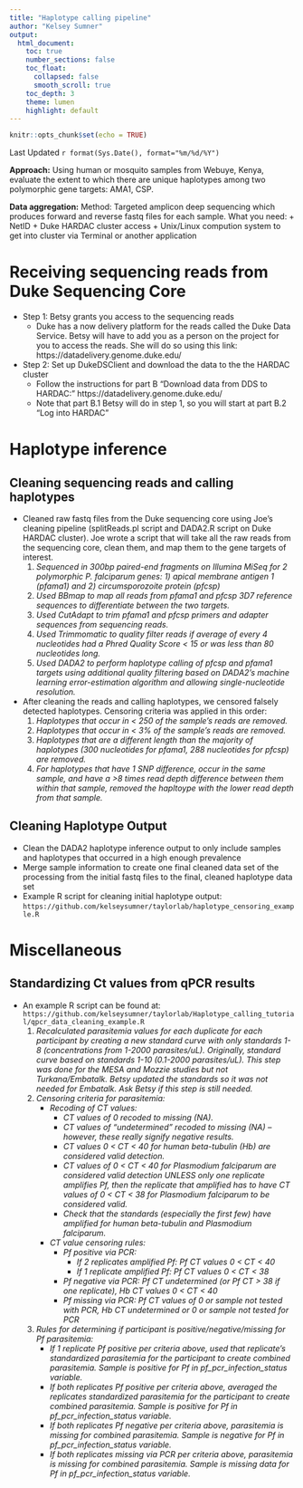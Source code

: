 ```yaml
---
title: "Haplotype calling pipeline"
author: "Kelsey Sumner"
output: 
  html_document:
    toc: true
    number_sections: false
    toc_float:
      collapsed: false
      smooth_scroll: true
    toc_depth: 3
    theme: lumen
    highlight: default
---
```


```r
knitr::opts_chunk$set(echo = TRUE)
```

Last Updated `r format(Sys.Date(), format="%m/%d/%Y")`


**Approach:** 
Using human or mosquito samples from Webuye, Kenya, evaluate the extent to which there are unique haplotypes among two polymorphic gene targets: AMA1, CSP.


**Data aggregation:** 
Method: Targeted amplicon deep sequencing which produces forward and reverse fastq files for each sample.
What you need: 
    + NetID
    + Duke HARDAC cluster access
    + Unix/Linux compution system to get into cluster via Terminal or another application


# **Receiving sequencing reads from Duke Sequencing Core**
* Step 1: Betsy grants you access to the sequencing reads
    + Duke has a now delivery platform for the reads called the Duke Data Service. Betsy will have to add you as a person on the project for you to access the reads. She will do so using this link: https://datadelivery.genome.duke.edu/ 
* Step 2: Set up DukeDSClient and download the data to the the HARDAC cluster
    + Follow the instructions for part B "Download data from DDS to HARDAC:" https://datadelivery.genome.duke.edu/
    + Note that part B.1 Betsy will do in step 1, so you will start at part B.2 "Log into HARDAC"


# **Haplotype inference**

## Cleaning sequencing reads and calling haplotypes
* Cleaned raw fastq files from the Duke sequencing core using Joe's cleaning pipeline (splitReads.pl script and DADA2.R script on Duke HARDAC cluster). Joe wrote a script that will take all the raw reads from the sequencing core, clean them, and map them to the gene targets of interest. 
  1. *Sequenced in 300bp paired-end fragments on Illumina MiSeq for 2 polymorphic P. falciparum genes: 1) apical membrane antigen 1 (pfama1) and 2) circumsporozoite protein (pfcsp)*
  2. *Used BBmap to map all reads from pfama1 and pfcsp 3D7 reference sequences to differentiate between the two targets.*
  3. *Used CutAdapt to trim pfama1 and pfcsp primers and adapter sequences from sequencing reads.*
  4. *Used Trimmomatic to quality filter reads if average of every 4 nucleotides had a Phred Quality Score < 15 or was less than 80 nucleotides long.*
  5. *Used DADA2 to perform haplotype calling of pfcsp and pfama1 targets using additional quality filtering based on DADA2's machine learning error-estimation algorithm and allowing single-nucleotide resolution.* 

* After cleaning the reads and calling haplotypes, we censored falsely detected haplotypes. Censoring criteria was applied in this order:
  1. *Haplotypes that occur in < 250 of the sample's reads are removed.*
  2. *Haplotypes that occur in < 3% of the sample's reads are removed.*
  3. *Haplotypes that are a different length than the majority of haplotypes (300 nucleotides for pfama1, 288 nucleotides for pfcsp) are removed.*
  4. *For haplotypes that have 1 SNP difference, occur in the same sample, and have a >8 times read depth difference between them within that sample, removed the hapltoype with the lower read depth from that sample.*


## Cleaning Haplotype Output
* Clean the DADA2 haplotype inference output to only include samples and haplotypes that occurred in a high enough prevalence
* Merge sample information to create one final cleaned data set of the processing from the initial fastq files to the final, cleaned haplotype data set
+ Example R script for cleaning initial haplotype output: `https://github.com/kelseysumner/taylorlab/haplotype_censoring_example.R`


# **Miscellaneous**

## Standardizing Ct values from qPCR results
* An example R script can be found at: `https://github.com/kelseysumner/taylorlab/Haplotype_calling_tutorial/qpcr_data_cleaning_example.R`
    1. *Recalculated parasitemia values for each duplicate for each participant by creating a new standard curve with only standards 1-8 (concentrations from 1-2000 parasites/uL). Originally, standard curve based on standards 1-10 (0.1-2000 parasites/uL). This step was done for the MESA and Mozzie studies but not Turkana/Embatalk. Betsy updated the standards so it was not needed for Embatalk. Ask Betsy if this step is still needed.*
    2. *Censoring criteria for parasitemia:*
        - *Recoding of CT values:*
            - *CT values of 0 recoded to missing (NA).*
            - *CT values of “undetermined” recoded to missing (NA) – however, these really signify negative results.*
            - *CT values 0 < CT < 40 for human beta-tubulin (Hb) are considered valid detection.*
            - *CT values of 0 < CT < 40 for Plasmodium falciparum are considered valid detection UNLESS only one replicate amplifies Pf, then the replicate that amplified has to have CT values of 0 < CT < 38 for Plasmodium falciparum to be considered valid.*
            - *Check that the standards (especially the first few) have amplified for human beta-tubulin and Plasmodium falciparum.*
        - *CT value censoring rules:*
            - *Pf positive via PCR:* 
                - *If 2 replicates amplified Pf: Pf CT values 0 < CT < 40*
                - *If 1 replicate amplified Pf: Pf CT values 0 < CT < 38*
            - *Pf negative via PCR: Pf CT undetermined (or Pf CT > 38 if one replicate), Hb CT values 0 < CT < 40*
            - *Pf missing via PCR: Pf CT values of 0 or sample not tested with PCR, Hb CT undetermined or 0 or sample not tested for PCR*
    3. *Rules for determining if participant is positive/negative/missing for Pf parasitemia:*
        - *If 1 replicate Pf positive per criteria above, used that replicate's standardized parasitemia for the participant to create combined parasitemia. Sample is positive for Pf in pf_pcr_infection_status variable.*
        - *If both replicates Pf positive per criteria above, averaged the replicates standardized parasitemia for the participant to create combined parasitemia. Sample is positive for Pf in pf_pcr_infection_status variable.*
        - *If both replicates Pf negative per criteria above, parasitemia is missing for combined parasitemia. Sample is negative for Pf in pf_pcr_infection_status variable.* 
        - *If both replicates missing via PCR per criteria above, parasitemia is missing for combined parasitemia. Sample is missing data for Pf in pf_pcr_infection_status variable.*  

